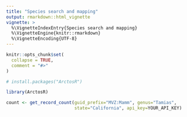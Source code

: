 ```yaml
---
title: "Species search and mapping"
output: rmarkdown::html_vignette
vignette: >
  %\VignetteIndexEntry{Species search and mapping}
  %\VignetteEngine{knitr::rmarkdown}
  %\VignetteEncoding{UTF-8}
---
```


```r
knitr::opts_chunk$set(
  collapse = TRUE,
  comment = "#>"
)
```

```r
# install.packages("ArctosR")

library(ArctosR)
```

```r
count <- get_record_count(guid_prefix="MVZ:Mamm", genus="Tamias",
                          state="California", api_key=YOUR_API_KEY)
```
